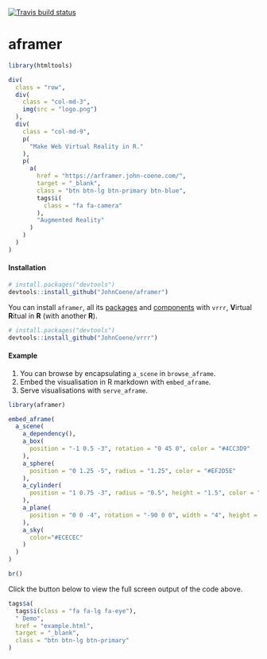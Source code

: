 [![Travis build status](https://travis-ci.org/JohnCoene/aframer.svg?branch=master)](https://travis-ci.org/JohnCoene/aframer)

# aframer

```r
library(htmltools)
```

```r
div(
  class = "row",
  div(
    class = "col-md-3",
    img(src = "logo.png")
  ),
  div(
    class = "col-md-9",
    p(
      "Make Web Virtual Reality in R."
    ),
    p(
      a(
        href = "https://arframer.john-coene.com/",
        target = "_blank",
        class = "btn btn-lg btn-primary btn-blue",
        tags$i(
          class = "fa fa-camera"
        ),
        "Augmented Reality"
      )
    )
  )
)
```

#### Installation

```r
# install.packages("devtools")
devtools::install_github("JohnCoene/aframer")
```

You can install `aframer`, all its [packages](articles/packages.html) and [components](articles/components.html) with `vrrr`, **V**irtual **R**itual in **R** (with another **R**).

```r
# install.packages("devtools")
devtools::install_github("JohnCoene/vrrr")
```

#### Example

1. You can browse by encapsulating `a_scene` in `browse_aframe`.
2. Embed the visualisation in R markdown with `embed_aframe`.
3. Serve visualisations with `serve_aframe`.

```r
library(aframer)

embed_aframe(
  a_scene(
    a_dependency(),
    a_box(
      position = "-1 0.5 -3", rotation = "0 45 0", color = "#4CC3D9"
    ),
    a_sphere(
      position = "0 1.25 -5", radius = "1.25", color = "#EF2D5E"
    ),
    a_cylinder(
      position = "1 0.75 -3", radius = "0.5", height = "1.5", color = "#FFC65D"
    ),
    a_plane(
      position = "0 0 -4", rotation = "-90 0 0", width = "4", height = "4", color = "#7BC8A4"
    ),
    a_sky(
      color="#ECECEC"
    )
  )
)
```

```r
br()
```

Click the button below to view the full screen output of the code above.

```r
tags$a(
  tags$i(class = "fa fa-lg fa-eye"),
  " Demo",
  href = "example.html",
  target = "_blank",
  class = "btn btn-lg btn-primary"
)
```

